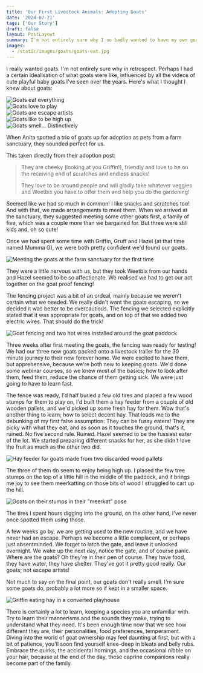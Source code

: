 ```yaml
---
title: 'Our First Livestock Animals: Adopting Goats'
date: '2024-07-21'
tags: ['Our Story']
draft: false
layout: PostLayout
summary: I'm not entirely sure why I so badly wanted to have my own goats. One thing was for sure; There was a lot to learn.
images: 
  - /static/images/goats/goats-eat.jpg
---
```


I really wanted goats. I'm not entirely sure why in retrospect. Perhaps I had a certain idealisation of what goats were like, influenced by all the videos of cute playful baby goats I've seen over the years. Here's what I thought I knew about goats:

<div className="grid grid-cols-2 md:grid-cols-5">
    <div>
        <Image alt="Goats eat everything" className="h-auto max-w-full rounded-lg" src="/static/images/goats/goats-eat.jpg" width={128} height={128} />
    </div>
    <div>
        <Image alt="Goats love to play" className="h-auto max-w-full rounded-lg" src="/static/images/goats/goats-play.jpg" width={128} height={128} />
    </div>
    <div>
        <Image alt="Goats are escape artists" className="h-auto max-w-full rounded-lg" src="/static/images/goats/goats-escape.jpg" width={128} height={128} />
    </div>
    <div>
        <Image alt="Goats like to be high up" className="h-auto max-w-full rounded-lg" src="/static/images/goats/goats-like-heights.jpg" width={128} height={128} />
    </div>
    <div>
        <Image alt="Goats smell... Distinctively" className="h-auto max-w-full rounded-lg" src="/static/images/goats/goats-smell.jpg" width={128} height={128} />
    </div>
</div>

When Anita spotted a trio of goats up for adoption as pets from a farm sanctuary, they sounded perfect for us. 

This taken directly from their adoption post:

> They are cheeky (looking at you Griffin!), friendly and love to be on the receiving end of scratches and endless snacks!
>
> They love to be around people and will gladly take whatever veggies and Weetbix you have to offer them and help you do the gardening!

Seemed like we had so much in common! I like snacks and scratches too! And with that, we made arrangements to meet them. When we arrived at the sanctuary, they suggested meeting some other goats first, a family of five, which was a couple more than we bargained for. But three were still kids and, oh so cute!

Once we had spent some time with Griffin, Gruff and Hazel (at that time named Mumma G), we were both pretty confident we'd found our goats. 

![Meeting the goats at the farm sanctuary for the first time](/static/images/goats/first-meet.jpg)

They were a little nervous with us, but they took Weetbix from our hands and Hazel seemed to be so affectionate. We realised we had to get our act together on the goat proof fencing!

The fencing project was a bit of an ordeal, mainly because we weren't certain what we needed. We really didn't want the goats escaping, so we decided it was better to be overcautious. The fencing we selected explicitly stated that it was appropriate for goats, and on top of that we added two electric wires. That should do the trick!

![Goat fencing and two hot wires installed around the goat paddock](/static/images/goats/fencing.jpg)

Three weeks after first meeting the goats, the fencing was ready for testing! We had our three new goats packed onto a livestock trailer for the 30 minute journey to their new forever home. We were excited to have them, but apprehensive, because we're both new to keeping goats. We'd done some webinar courses, so we knew most of the basics; how to look after them, feed them, reduce the chance of them getting sick. We were just going to have to learn fast.

The fence was ready, I'd half buried a few old tires and placed a few wood stumps for them to play on, I'd built them a hay feeder from a couple of old wooden pallets, and we'd picked up some fresh hay for them. Wow that's another thing to learn; how to select decent hay. That leads me to the debunking of my first false assumption: They can be fussy eaters! They are picky with what they eat, and as soon as it touches the ground, that's it, ruined. No five second rule. Ruined. Hazel seemed to be the fussiest eater of the lot. We started preparing different snacks for her, as she didn't love the fruit as much as the other two did. 

![Hay feeder for goats made from two discarded wood pallets](/static/images/goats/feeder.jpg)

The three of them do seem to enjoy being high up. I placed the few tree stumps on the top of a little hill in the middle of the paddock, and it brings me joy to see them meerkatting on those bits of wood I struggled to cart up the hill.

![Goats on their stumps in their "meerkat" pose](/static/images/goats/meerkat.jpg)

The tires I spent hours digging into the ground, on the other hand, I've never once spotted them using those. 

A few weeks go by, we are getting used to the new routine, and we have never had an escape. Perhaps we become a little complacent, or perhaps just absentminded. We forget to latch the gate, and leave it unlocked overnight. We wake up the next day, notice the gate, and of course panic. Where are the goats? Oh they're in their pen of course. They have food, they have water, they have shelter. They've got it pretty good really. Our goats; not escape artists! 

Not much to say on the final point, our goats don't really smell. I'm sure some goats do, probably a lot more so if kept in a smaller space.

![Griffin eating hay in a converted playhouse](/static/images/goats/playhouse.jpg)

There is certainly a lot to learn, keeping a species you are unfamiliar with. Try to learn their mannerisms and the sounds they make, trying to understand what they need. It's been enough time now that we see how different they are, their personalities, food preferences, temperament. Diving into the world of goat ownership may feel daunting at first, but with a bit of patience, you'll soon find yourself knee-deep in bleats and belly rubs. Embrace the quirks, the accidental hornings, and the occasional nibble on your hair, because at the end of the day, these caprine companions really become part of the family. 
